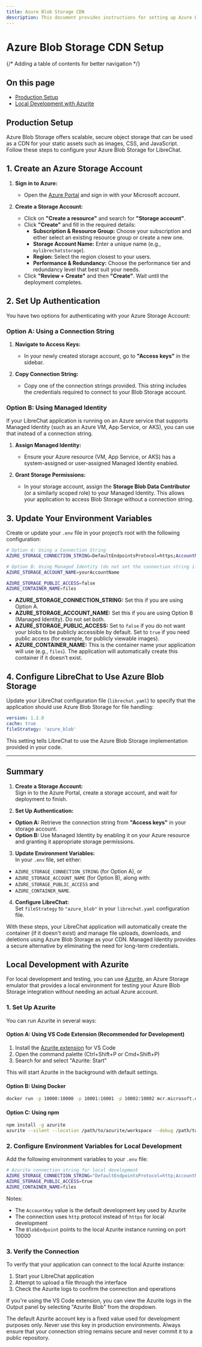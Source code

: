 ```yaml
---
title: Azure Blob Storage CDN
description: This document provides instructions for setting up Azure Blob Storage CDN for LibreChat
---
```


# Azure Blob Storage CDN Setup

{/* Adding a table of contents for better navigation */}

<div className="mt-8 mb-16">
  <h2 className="text-lg font-semibold mb-4">On this page</h2>
  <ul className="space-y-2">
    <li>
      <a href="#production-setup">Production Setup</a>
    </li>
    <li>
      <a href="#local-development-with-azurite">Local Development with Azurite</a>
    </li>
  </ul>
</div>

## Production Setup

Azure Blob Storage offers scalable, secure object storage that can be used as a CDN for your static assets such as images, CSS, and JavaScript. Follow these steps to configure your Azure Blob Storage for LibreChat.

## 1. Create an Azure Storage Account

1. **Sign in to Azure:**

   - Open the [Azure Portal](https://portal.azure.com/) and sign in with your Microsoft account.

2. **Create a Storage Account:**
   - Click on **"Create a resource"** and search for **"Storage account"**.
   - Click **"Create"** and fill in the required details:
     - **Subscription & Resource Group:** Choose your subscription and either select an existing resource group or create a new one.
     - **Storage Account Name:** Enter a unique name (e.g., `mylibrechatstorage`).
     - **Region:** Select the region closest to your users.
     - **Performance & Redundancy:** Choose the performance tier and redundancy level that best suit your needs.
   - Click **"Review + Create"** and then **"Create"**. Wait until the deployment completes.

## 2. Set Up Authentication

You have two options for authenticating with your Azure Storage Account:

### Option A: Using a Connection String

1. **Navigate to Access Keys:**

   - In your newly created storage account, go to **"Access keys"** in the sidebar.

2. **Copy Connection String:**
   - Copy one of the connection strings provided. This string includes the credentials required to connect to your Blob Storage account.

### Option B: Using Managed Identity

If your LibreChat application is running on an Azure service that supports Managed Identity (such as an Azure VM, App Service, or AKS), you can use that instead of a connection string.

1. **Assign Managed Identity:**

   - Ensure your Azure resource (VM, App Service, or AKS) has a system-assigned or user-assigned Managed Identity enabled.

2. **Grant Storage Permissions:**
   - In your storage account, assign the **Storage Blob Data Contributor** (or a similarly scoped role) to your Managed Identity. This allows your application to access Blob Storage without a connection string.

## 3. Update Your Environment Variables

Create or update your `.env` file in your project’s root with the following configuration:

```bash filename=".env"
# Option A: Using a Connection String
AZURE_STORAGE_CONNECTION_STRING=DefaultEndpointsProtocol=https;AccountName=yourAccountName;AccountKey=yourAccountKey;EndpointSuffix=core.windows.net

# Option B: Using Managed Identity (do not set the connection string if using Managed Identity)
AZURE_STORAGE_ACCOUNT_NAME=yourAccountName

AZURE_STORAGE_PUBLIC_ACCESS=false
AZURE_CONTAINER_NAME=files
```

- **AZURE_STORAGE_CONNECTION_STRING:** Set this if you are using Option A.
- **AZURE_STORAGE_ACCOUNT_NAME:** Set this if you are using Option B (Managed Identity). Do not set both.
- **AZURE_STORAGE_PUBLIC_ACCESS:** Set to `false` if you do not want your blobs to be publicly accessible by default. Set to `true` if you need public access (for example, for publicly viewable images).
- **AZURE_CONTAINER_NAME:** This is the container name your application will use (e.g., `files`). The application will automatically create this container if it doesn’t exist.

## 4. Configure LibreChat to Use Azure Blob Storage

Update your LibreChat configuration file (`librechat.yaml`) to specify that the application should use Azure Blob Storage for file handling:

```yaml filename="librechat.yaml"
version: 1.2.8
cache: true
fileStrategy: 'azure_blob'
```

This setting tells LibreChat to use the Azure Blob Storage implementation provided in your code.

---

## Summary

1. **Create a Storage Account:**  
   Sign in to the Azure Portal, create a storage account, and wait for deployment to finish.

2. **Set Up Authentication:**

- **Option A:** Retrieve the connection string from **"Access keys"** in your storage account.
- **Option B:** Use Managed Identity by enabling it on your Azure resource and granting it appropriate storage permissions.

3. **Update Environment Variables:**  
   In your `.env` file, set either:

- `AZURE_STORAGE_CONNECTION_STRING` (for Option A), or
- `AZURE_STORAGE_ACCOUNT_NAME` (for Option B), along with:
- `AZURE_STORAGE_PUBLIC_ACCESS` and
- `AZURE_CONTAINER_NAME`.

4. **Configure LibreChat:**  
   Set `fileStrategy` to `"azure_blob"` in your `librechat.yaml` configuration file.

With these steps, your LibreChat application will automatically create the container (if it doesn't exist) and manage file uploads, downloads, and deletions using Azure Blob Storage as your CDN. Managed Identity provides a secure alternative by eliminating the need for long-term credentials.

## Local Development with Azurite

For local development and testing, you can use [Azurite](https://github.com/Azure/Azurite), an Azure Storage emulator that provides a local environment for testing your Azure Blob Storage integration without needing an actual Azure account.

### 1. Set Up Azurite

You can run Azurite in several ways:

#### Option A: Using VS Code Extension (Recommended for Development)

1. Install the [Azurite extension](https://marketplace.visualstudio.com/items?itemName=Azurite.azurite) for VS Code
2. Open the command palette (Ctrl+Shift+P or Cmd+Shift+P)
3. Search for and select "Azurite: Start"

This will start Azurite in the background with default settings.

#### Option B: Using Docker

```bash
docker run -p 10000:10000 -p 10001:10001 -p 10002:10002 mcr.microsoft.com/azure-storage/azurite
```

#### Option C: Using npm

```bash
npm install -g azurite
azurite --silent --location /path/to/azurite/workspace --debug /path/to/debug/log
```

### 2. Configure Environment Variables for Local Development

Add the following environment variables to your `.env` file:

```bash filename=".env"
# Azurite connection string for local development
AZURE_STORAGE_CONNECTION_STRING="DefaultEndpointsProtocol=http;AccountName=devstoreaccount1;AccountKey=Eby8vdM02xNOcqFlqUwJPLlmEtlCDXJ1OUzFT50uSRZ6IFsuFq2UVErCz4I6tq/K1SZFPTOtr/KBHBeksoGMGw==;BlobEndpoint=http://127.0.0.1:10000/devstoreaccount1;"
AZURE_STORAGE_PUBLIC_ACCESS=true
AZURE_CONTAINER_NAME=files
```

Notes:

- The `AccountKey` value is the default development key used by Azurite
- The connection uses `http` protocol instead of `https` for local development
- The `BlobEndpoint` points to the local Azurite instance running on port 10000

### 3. Verify the Connection

To verify that your application can connect to the local Azurite instance:

1. Start your LibreChat application
2. Attempt to upload a file through the interface
3. Check the Azurite logs to confirm the connection and operations

If you're using the VS Code extension, you can view the Azurite logs in the Output panel by selecting "Azurite Blob" from the dropdown.

<Callout type="info" title="Note">
  The default Azurite account key is a fixed value used for development purposes only. Never use
  this key in production environments. Always ensure that your connection string remains secure and
  never commit it to a public repository.
</Callout>
